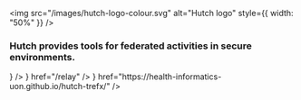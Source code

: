 
<div style={{ display: "flex", flexDirection: "column", alignItems: "center", paddingTop: "2rem", paddingBottom: "2rem" }}>

  <img src="/images/hutch-logo-colour.svg" alt="Hutch logo" style={{ width: "50%" }} />

  ### Hutch provides tools for federated activities in secure environments.
</div>

<Cards>
  <Cards.Card 
    href="/bunny" 
    icon={<img src="/images/bunny.svg" alt="Bunny logo" />}
  />
  <Cards.Card 
    icon={<img src="/images/relay.svg" alt="Relay logo" />}
    href="/relay"
  />
  <Cards.Card 
    icon={<img src="/images/trefx.svg" alt="TRE-FX logo" />}
    href="https://health-informatics-uon.github.io/hutch-trefx/"
  />

</Cards>
